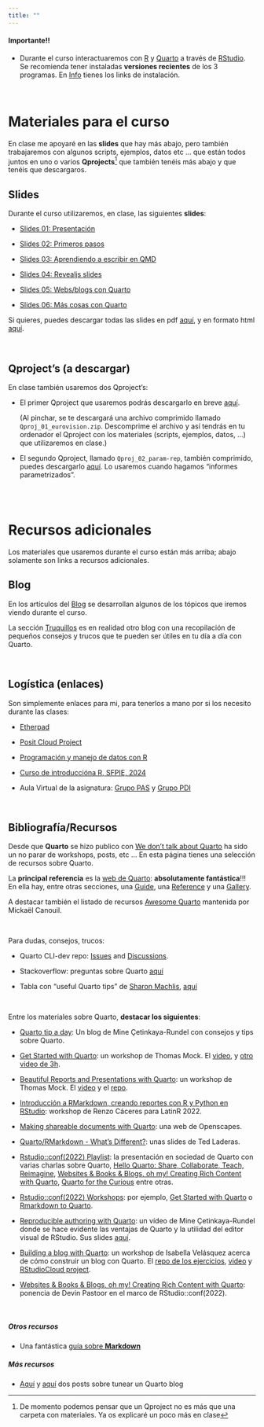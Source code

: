 ```yaml
---
title: ""
---
```


::: {.callout-important appearance="default" icon="false"}
#### Importante!!

-   Durante el curso interactuaremos con [R](https://cran.r-project.org/) y [Quarto](https://quarto.org/) a través de [RStudio](https://www.rstudio.com/products/rstudio/). Se recomienda tener instaladas **versiones recientes** de los 3 programas. En [Info](info.qmd) tienes los links de instalación.
:::

<br>

# Materiales para el curso

En clase me apoyaré en las **slides** que hay más abajo, pero también trabajaremos con algunos scripts, ejemplos, datos etc ... que están todos juntos en uno o varios **Qprojects**[^1] que también tenéis más abajo y que tenéis que descargaros.

[^1]: De momento podemos pensar que un Qproject no es más que una carpeta con materiales. Ya os explicaré un poco más en clase

## Slides

Durante el curso utilizaremos, en clase, las siguientes **slides**:

-   [Slides 01: Presentación](./slides/01_presentacion.qmd){target="_blank"}

-   [Slides 02: Primeros pasos](./slides/02_primeros_pasos.qmd){target="_blank"}

-   [Slides 03: Aprendiendo a escribir en QMD](./slides/03_aprendiendo_Qmd.qmd){target="_blank"}

-   [Slides 04: Revealjs slides](./slides/04_revealjs.qmd){target="_blank"}

-   [Slides 05: Webs/blogs con Quarto](./slides/05_primer_web.qmd){target="_blank"}

-   [Slides 06: Más cosas con Quarto](./slides/06_mas_cosas.qmd){target="_blank"}

Si quieres, puedes descargar todas las slides en pdf [aquí](./slides/slides_en_pdf.zip){target="_blank"}, y en formato html [aquí](./slides/slides_en_html.zip){target="_blank"}.

<br>

## Qproject's (a descargar)

En clase también usaremos dos Qproject's:

- El primer Qproject que usaremos podrás descargarlo en breve [aquí](./recursos/Qproj_01_eurovision.zip){target="_blank"}.

    (Al pinchar, se te descargará una archivo comprimido llamado `Qproj_01_eurovision.zip`. Descomprime el archivo y así tendrás en tu ordenador el Qproject con los materiales (scripts, ejemplos, datos, ...) que utilizaremos en clase.)


- El segundo Qproject, llamado `Qproj_02_param-rep`, también comprimido, puedes descargarlo [aquí](./recursos/Qproj_02_param-rep.zip){target="_blank"}. Lo usaremos cuando hagamos "informes parametrizados".

<!-- 
-   El Qproject llamado "parametrised_reports" que podrás descargar [aquí](/cuestionario/parametrised_reports.zip){target="_blank"}, también comprimido en formato .zip Write 
--> 

<br><br>

# Recursos adicionales

Los materiales que usaremos durante el curso están más arriba; abajo solamente son links a recursos adicionales.

## Blog

En los artículos del [Blog](blog.qmd){target="_blank"} se desarrollan algunos de los tópicos que iremos viendo durante el curso.

La sección [Truquillos](blog_02.qmd){target="_blank"} es en realidad otro blog con una recopilación de pequeños consejos y trucos que te pueden ser útiles en tu día a día con Quarto.

<br>

## Logística (enlaces)

Son simplemente enlaces para mi, para tenerlos a mano por si los necesito durante las clases:

-   [Etherpad](https://etherpad.wikimedia.org/p/curso_intro_DS_UV){target="_blank"}

-   [Posit Cloud Project](https://posit.cloud/content/6139160){target="_blank"}

-   [Programación y manejo de datos con R](https://perezp44.github.io/intro-ds-23-24-web/04-tutoriales.html){target="_blank"}

-   [Curso de introduccióna R, SFPIE, 2024](https://perezp44.github.io/intro.R.sfpie.2024.web/){target="_blank"}

-   Aula Virtual de la asignatura: [Grupo PAS](https://aulavirtual.uv.es/course/view.php?id=74073){target="_blank"} y [Grupo PDI](https://aulavirtual.uv.es/course/view.php?id=74074){target="_blank"}

<br>

## Bibliografía/Recursos

Desde que **Quarto** se hizo publico con [We don't talk about Quarto](https://www.apreshill.com/blog/2022-04-we-dont-talk-about-quarto/){target="_blank"} ha sido un no parar de workshops, posts, etc ... En esta página tienes una selección de recursos sobre Quarto.

La **principal referencia** es la [web de Quarto](https://quarto.org/){target="_blank"}: **absolutamente fantástica**!!! En ella hay, entre otras secciones, una [Guide](https://quarto.org/docs/guide/){target="_blank"}, una [Reference](https://quarto.org/docs/reference/){target="_blank"} y una [Gallery](https://quarto.org/docs/gallery/){target="_blank"}.

A destacar también el listado de recursos [Awesome Quarto](https://github.com/mcanouil/awesome-quarto){target="_blank"} mantenida por Mickaël Canouil.

<br>

Para dudas, consejos, trucos:

-   Quarto CLI-dev repo: [Issues](https://github.com/quarto-dev/quarto-cli/issues?q=is%3Aissue+is%3Aopen+sort%3Aupdated-desc){target="_blank"} and [Discussions](https://github.com/quarto-dev/quarto-cli/discussions){target="_blank"}.

-   Stackoverflow: preguntas sobre Quarto [aquí](https://stackoverflow.com/questions/tagged/quarto){target="_blank"}

-   Tabla con "useful Quarto tips" de [Sharon Machlis](https://fosstodon.org/@smach){target="_blank"}, [aquí](https://apps.machlis.com/shiny/quartotips/){target="_blank"}

<br>

Entre los materiales sobre Quarto, **destacar los siguientes**:

-   [Quarto tip a day](http://mine-cetinkaya-rundel.github.io/quarto-tip-a-day/){target="_blank"}: Un blog de Mine Çetinkaya-Rundel con consejos y tips sobre Quarto.

-   [Get Started with Quarto](https://jthomasmock.github.io/quarto-2hr-webinar/){target="_blank"}: un workshop de Thomas Mock. El [video](https://youtu.be/yvi5uXQMvu4), y [otro video de 3h](https://www.youtube.com/watch?v=KnwQFph3s94&list=PL4IzsxWztPdmSeucR67EH_8_hzldqYZX4&index=8){target="_blank"}.

-   [Beautiful Reports and Presentations with Quarto](https://thomasmock.quarto.pub/reports-presentations/#/title-slide){target="_blank"}: un workshop de Thomas Mock. El [video](https://www.youtube.com/watch?v=hbf7Ai3jnxY){target="_blank"} y el [repo](https://github.com/jthomasmock/quarto-reporting){target="_blank"}.

-   [Introducción a RMarkdown, creando reportes con R y Python en RStudio](https://www.youtube.com/watch?v=d8jSN998Mtw){target="_blank"}: workshop de Renzo Cáceres para LatinR 2022.

-   [Making shareable documents with Quarto](https://openscapes.github.io/quarto-website-tutorial/){target="_blank"}: una web de Openscapes.

-   [Quarto/RMarkdown - What’s Different?](https://laderast.github.io/qmd_rmd/#/title-slide){target="_blank"}: unas slides de Ted Laderas.

-   [Rstudio::conf(2022) Playlist](https://www.youtube.com/playlist?list=PL9HYL-VRX0oTOwqzVtL_q5T8MNrzn0mdH){target="_blank"}: la presentación en sociedad de Quarto con varias charlas sobre Quarto, [Hello Quarto: Share, Collaborate, Teach, Reimagine](https://www.youtube.com/watch?v=p7Hxu4coDl8&list=PL9HYL-VRX0oTOwqzVtL_q5T8MNrzn0mdH&index=4){target="_blank"}, [Websites & Books & Blogs, oh my! Creating Rich Content with Quarto](https://www.youtube.com/watch?v=A9QRN4cpsDY&list=PL9HYL-VRX0oTOwqzVtL_q5T8MNrzn0mdH&index=49){target="_blank"}, [Quarto for the Curious](https://www.youtube.com/watch?v=mrvhk2XUfWo&list=PL9HYL-VRX0oTOwqzVtL_q5T8MNrzn0mdH&index=55){target="_blank"} entre otras.

-   [Rstudio::conf(2022) Workshops](https://github.com/rstudio-conf-2022){target="_blank"}: por ejemplo, [Get Started with Quarto](https://github.com/rstudio-conf-2022/get-started-quarto){target="_blank"} o [Rmarkdown to Quarto](https://github.com/rstudio-conf-2022/rmd-to-quarto){target="_blank"}.

-   [Reproducible authoring with Quarto](https://www.youtube.com/watch?v=6p4vOKS6Xls){target="_blank"}: un vídeo de Mine Çetinkaya-Rundel donde se hace evidente las ventajas de Quarto y la utilidad del editor visual de RStudio. Sus slides [aquí](https://mine-cetinkaya-rundel.github.io/2022-repro-toronto/#/title-slide){target="_blank"}.

-   [Building a blog with Quarto](https://ivelasq.quarto.pub/building-a-blog-with-quarto/){target="_blank"}: un workshop de Isabella Velásquez acerca de cómo construir un blog con Quarto. El [repo de los ejercicios](https://github.com/ivelasq/build-your-own-blog-exercises){target="_blank"}, [video](https://www.youtube.com/watch?v=CVcvXfRyfE0){target="_blank"} y [RStudioCloud project](https://rstudio.cloud/project/4404816){target="_blank"}.

-   [Websites & Books & Blogs, oh my! Creating Rich Content with Quarto](https://www.youtube.com/watch?v=A9QRN4cpsDY&list=PL9HYL-VRX0oTOwqzVtL_q5T8MNrzn0mdH&index=49){target="_blank"}: ponencia de Devin Pastoor en el marco de RStudio::conf(2022).

<br>

##### Otros recursos

-   Una fantástica [guía sobre **Markdown**](https://www.markdownguide.org/){target="_blank"}

##### Más recursos

-   [Aquí](https://albert-rapp.de/posts/13_quarto_blog_writing_guide/13_quarto_blog_writing_guide.html#create-your-own-series) y [aquí](https://ellakaye.co.uk/posts/2022-12-11_welcome-quarto/) dos posts sobre tunear un Quarto blog

